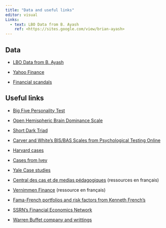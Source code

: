 ```yaml
---
title: "Data and useful links"
editor: visual
Links:
  - text: LBO Data from B. Ayash
    ref: <https://sites.google.com/view/brian-ayash>
---
```


## Data

-   [LBO Data from B. Ayash](https://sites.google.com/view/brian-ayash)

-   [Yahoo Finance](https://finance.yahoo.com/)

-   [Financial scandals](http://projects.exeter.ac.uk/RDavies/arian/scandals/)

## Useful links

-   [Big Five Personality Test](https://openpsychometrics.org/tests/IPIP-BFFM/)

-   [Open Hemispheric Brain Dominance Scale](https://openpsychometrics.org/tests/OHBDS/)

-   [Short Dark Triad](https://openpsychometrics.org/tests/SD3/)

-   [Carver and White's BIS/BAS Scales from Psychological Testing Online](https://psytests.org/trait/bisbasen.html)

-   [Harvard cases](https://hbsp.harvard.edu/home/)

-   [Cases from Ivey](https://www.iveypublishing.ca/s/)

-   [Yale Case studies](https://som.yale.edu/case-studies/case-studies-directory?page=0&search=&sort=ds_field_case_published%20desc)

-   [Central des cas et de medias pédagogiques](https://www.casestudies.ccmp.fr) (ressources en français)

-   [Vernimmen Finance](https://www.vernimmen.net) (ressource en français)

-   [Fama-French portfolios and risk factors from Kenneth French's](http://mba.tuck.dartmouth.edu/pages/faculty/ken.french/data_library.html)

-   [SSRN's Financial Economics Network](https://www.ssrn.com/index.cfm/en/janda/professional-announcements/?annsNet=203#AnnType_1)

-   [Warren Buffet company and writtings](https://www.berkshirehathaway.com)


